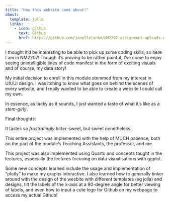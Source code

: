 ```yaml
---
title: "How this website came about!"
about: 
  template: jolla
  links: 
    - icon: github
      text: Github
      href: https://github.com/janelletankm/NM2207-assignment-uploads.git
---
```


I thought it'd be interesting to be able to pick up some coding skills, so here I am in NM2207! Though it's proving to be rather painful, I've come to enjoy seeing unintelligible lines of code manifest in the form of exciting visuals and of course, my data story!

My initial decision to enroll in this module stemmed from my interest in UX/UI design. I was itching to know what goes on behind the scenes of every website, and I really wanted to be able to create a website I could call my own.

In essence, as tacky as it sounds, I just wanted a taste of what it's like as a *stem-girly*.

Final thoughts:

It tastes *so frustratingly* bitter-sweet, but sweet nonetheless.

This entire project was implemented with the help of MUCH patience, both on the part of the module's Teaching Assistants, the professor, and me.

This project was also implemented using Quarto and concepts taught in the lectures, especially the lectures focusing on data visualisations with ggplot.

Some new concepts learned include the usage and implementation of "plotly" to make my graphs interactive. I also learned how to generally tinker around with the design of the wesbite with different templates (eg jolla) and designs, tilt the labels of the x-axis at a 90-degree angle for better viewing of labels, and even how to input a cute logo for Github on my webpage to access my actual Github!
